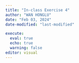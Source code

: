 ```yaml
---
title: "In-class Exercise 4"
author: "WAN HONGLU"
date: "Feb 03, 2024"
date-modified: "last-modified"

execute: 
  eval: true
  echo: true
  warning: false
editor: visual
---
```



